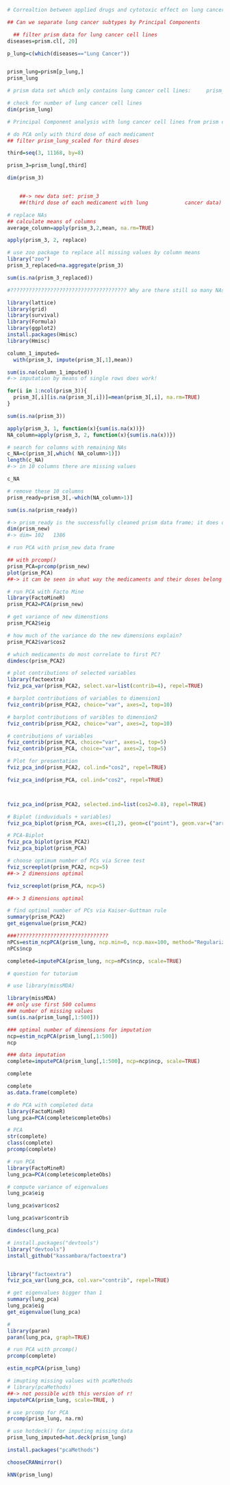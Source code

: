 ```r
# Correaltion between applied drugs and cytotoxic effect on lung cancer cells?

## Can we separate lung cancer subtypes by Principal Components

  ## filter prism data for lung cancer cell lines
diseases=prism.cl[, 20]

p_lung=c(which(diseases=="Lung Cancer"))


prism_lung=prism[p_lung,]
prism_lung

# prism data set which only contains lung cancer cell lines:     prism_lung

# check for number of lung cancer cell lines
dim(prism_lung)
```
```r
# Principal Component analysis with lung cancer cell lines from prism data set

# do PCA only with third dose of each medicament
## filter prism_lung_scaled for third doses

third=seq(3, 11168, by=8)

prism_3=prism_lung[,third]

dim(prism_3)


    ##-> new data set: prism_3  
    ##(third dose of each medicament with lung            cancer data)
```

```r
# replace NAs 
## calculate means of columns
average_column=apply(prism_3,2,mean, na.rm=TRUE)
```

```r
apply(prism_3, 2, replace)
```

```r
# use zoo package to replace all missing values by column means
library("zoo")
prism_3_replaced=na.aggregate(prism_3)

sum(is.na(prism_3_replaced))

#?????????????????????????????????????? Why are there still so many NAs?


```

```r
library(lattice)
library(grid)
library(survival)
library(Formula)
library(ggplot2)
install.packages(Hmisc)
library(Hmisc)
```

```r
column_1_imputed=
  with(prism_3, impute(prism_3[,1],mean))

sum(is.na(column_1_imputed))
#-> imputation by means of single rows does work!
```


```r
for(i in 1:ncol(prism_3)){
  prism_3[,i][is.na(prism_3[,i])]=mean(prism_3[,i], na.rm=TRUE)
}

sum(is.na(prism_3))
```


```r
apply(prism_3, 1, function(x){sum(is.na(x))})
NA_column=apply(prism_3, 2, function(x){sum(is.na(x))})
```


```r
# search for columns with remaining NAs
c_NA=c(prism_3[,which( NA_column>1)])
length(c_NA)
#-> in 10 columns there are missing values

c_NA
```


```r
# remove these 10 columns 
prism_ready=prism_3[,-which(NA_column>1)]

sum(is.na(prism_ready))

#-> prism_ready is the successfully cleaned prism data frame; it does only include those cell lines which belong to lung cancer; it does only contain the third dose of each medicament; all NAs were replaced by the mean of the corresponding column; 10 columns with only NAs have been removed 
dim(prism_new)
#-> dim= 102   1386
```


```r
# run PCA with prism_new data frame

## with prcomp()
prism_PCA=prcomp(prism_new)
plot(prism_PCA)
##-> it can be seen in what way the medicaments and their doses belong to the PCs
```


```r
# run PCA with Facto Mine
library(FactoMineR)
prism_PCA2=PCA(prism_new)
```
```r
# get variance of new dimenstions
prism_PCA2$eig
```

```r
# how much of the variance do the new dimensions explain?
prism_PCA2$var$cos2
```

```r
# which medicaments do most correlate to first PC?
dimdesc(prism_PCA2)
```
```r
# plot contributions of selected variables
library(factoextra)
fviz_pca_var(prism_PCA2, select.var=list(contrib=4), repel=TRUE)
```
```r
# barplot contributions of variables to dimension1
fviz_contrib(prism_PCA2, choice="var", axes=2, top=10)

# barplot contributions of varibles to dimension2
fviz_contrib(prism_PCA2, choice="var", axes=2, top=10)
```


```r
# contributions of variables
fviz_contrib(prism_PCA, choice="var", axes=1, top=5)
fviz_contrib(prism_PCA, choice="var", axes=2, top=5)
```

```r
# Plot for presentation
fviz_pca_ind(prism_PCA2, col.ind="cos2", repel=TRUE)

fviz_pca_ind(prism_PCA, col.ind="cos2", repel=TRUE)



fviz_pca_ind(prism_PCA2, selected.ind=list(cos2=0.8), repel=TRUE)
```
```r
# Biplot (induviduals + variables)
fviz_pca_biplot(prism_PCA, axes=c(1,2), geom=c("point"), geom.var=("arrow"),title = ("PCA - Biplot"))
```

```r
# PCA-Biplot
fviz_pca_biplot(prism_PCA2)
fviz_pca_biplot(prism_PCA)

```

```r
# choose optimum number of PCs via Scree test
fviz_screeplot(prism_PCA2, ncp=5)
##-> 2 dimensions optimal

fviz_screeplot(prism_PCA, ncp=5)

##-> 3 dimensions optimal
```

```r
# find optimal number of PCs via Kaiser-Guttman rule
summary(prism_PCA2)
get_eigenvalue(prism_PCA2)

```


















```r
###??????????????????????????????
nPCs=estim_ncpPCA(prism_lung, ncp.min=0, ncp.max=100, method="Regularized", scale=TRUE, method.cv="gcv")
nPCs$ncp

completed=imputePCA(prism_lung, ncp=nPCs$ncp, scale=TRUE)
```

```r
# question for tutorium

# use library(missMDA)

library(missMDA)
## only use first 500 columns
### number of missing values
sum(is.na(prism_lung[,1:500]))

### optimal number of dimensions for imputation
ncp=estim_ncpPCA(prism_lung[,1:500])
ncp

### data imputation
complete=imputePCA(prism_lung[,1:500], ncp=ncp$ncp, scale=TRUE)

complete
```
```r
complete
as.data.frame(complete)
```


```r
# do PCA with completed data
library(FactoMineR)
lung_pca=PCA(complete$completeObs)
```


```r
# PCA
str(complete)
class(complete)
prcomp(complete)
```


```r
# run PCA
library(FactoMineR)
lung_pca=PCA(complete$completeObs)
```


```r
# compute variance of eigenvalues
lung_pca$eig

lung_pca$var$cos2
```


```r
lung_pca$var$contrib
```
```r
dimdesc(lung_pca)
```
```r
# install.packages("devtools")
library("devtools")
install_github("kassambara/factoextra")


library("factoextra")
fviz_pca_var(lung_pca, col.var="contrib", repel=TRUE)
```
```r
# get eigenvalues bigger than 1
summary(lung_pca)
lung_pca$eig
get_eigenvalue(lung_pca)
```
```r
# 
library(paran)
paran(lung_pca, graph=TRUE)
```


```r
# run PCA with prcomp()
prcomp(complete)


```


```r
estim_ncpPCA(prism_lung)
```

```r
# imupting missing values with pcaMethods
# library(pcaMethods)
##-> not possible with this version of r!
imputePCA(prism_lung, scale=TRUE, )
```

```r
# use prcomp for PCA
prcomp(prism_lung, na.rm)
```
```r
# use hotdeck() for imputing missing data
prism_lung_imputed=hot.deck(prism_lung)


```
```r
install.packages("pcaMethods")

```
```r
chooseCRANmirror()
```

```r
kNN(prism_lung)
```

